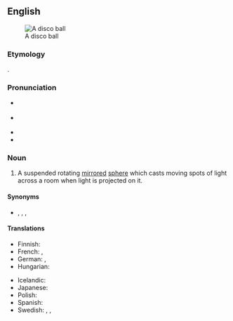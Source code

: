 ==English==
{{was wotd|2007|December|31}}
{{wikipedia}}
[[Image:Disco ball.jpg|thumb|A disco ball]]

===Etymology===
{{compound|en|disco|ball}}.

===Pronunciation===
* {{a|RP}} {{IPA|en|/ˈdɪskəʊ ˌbɔːl/}}
* {{a|US}} {{IPA|en|/ˈdɪskoʊ ˌbɑːl/|/ˈdɪskoʊ ˌbɔːl/}}
* {{audio|en|en-us-disco ball.ogg|Audio (US)}}
* {{audio|en|en-au-disco ball.ogg|Audio (AU)}}

===Noun===
{{en-noun}}

# A suspended rotating [[mirror]]ed [[sphere]] which casts moving spots of light across a room when light is projected on it.

====Synonyms====
* {{sense|a mirrored sphere}} {{l|en|glitter ball}}, {{l|en|glitterball}}, {{l|en|mirror ball}}, {{l|en|mirrorball}}

====Translations====
{{trans-top|mirrored sphere}}
* Finnish: {{t|fi|diskopallo}}
* French: {{t+|fr|boule à facettes|f}}, {{t|fr|boule disco|f}}
* German: {{t+|de|Spiegelkugel|f}}, {{t|de|Diskokugel|f}}
* Hungarian: {{t|hu|diszkógömb}}
{{trans-mid}}
* Icelandic: {{t|is|diskókúla|f}}
* Japanese: {{t|ja|ミラーボール|tr=mirā bōru|sc=Jpan}}
* Polish: {{t|pl|kula dyskotekowa|f}}
* Spanish: {{t|es|bola de discoteca|f}}
* Swedish: {{t+|sv|diskokula|c}}, {{t|sv|spegelboll}}, {{t+|sv|discokula|c}}
{{trans-bottom}}